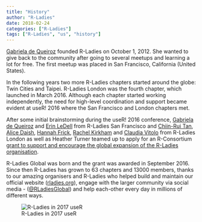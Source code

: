 ```yaml
---
title: "History"
author: "R-Ladies"
date: 2018-02-24
categories: ["R-Ladies"]
tags: ["R-Ladies", "us", "history"]
---
```


[Gabriela de Queiroz](https://rladies.org/united-states-rladies/name/gabriela-de-queiroz/) founded R-Ladies on October 1, 2012. She wanted to give back to the community after going to several meetups and learning a lot for free.  The first meetup was placed in San Francisco, California (United States). 

In the following years two more R-Ladies chapters started around the globe: Twin Cities and Taipei. R-Ladies London was the fourth chapter, which launched in March 2016. Although each chapter started working independently, the need for high-level coordination and support became evident at useR! 2016 where the San Francisco and London chapters met. 

After some initial brainstorming during the useR! 2016 conference, [Gabriela de Queiroz](https://rladies.org/united-states-rladies/name/gabriela-de-queiroz/) and [Erin LeDell](https://rladies.org/r-speakers/name/erin-ledell/) from R-Ladies San Francisco and [Chiin-Rui Tan](https://rladies.org/r-speakers/name/chiin-rui-tan/), [Alice Daish](https://rladies.org/ladies-complete-list/name/alice-daish/), [Hannah Frick](https://rladies.org/ladies-complete-list/name/hannah-frick/), [Rachel Kirkham](https://rladies.org/ladies-complete-list/name/rachel-kirkham/) and [Claudia Vitolo](https://rladies.org/r-speakers/name/claudia-vitolo/) from R-Ladies London as well as Heather Turner teamed up to apply for an R-Consortium [grant to support and encourage the global expansion of the R-Ladies organisation](https://github.com/rladies/global/blob/master/rconsortium/FINAL%20-%20201607-%20rconsortiumproposalr-ladiesalignmentandglobalexpansion-july2016.pdf). 

R-Ladies Global was born and the grant was awarded in September 2016. Since then R-Ladies has grown to 63 chapters and 13000 members, thanks to our amazing organisers and R-Ladies who helped build and maintain our official website ([rladies.org](https://rladies.org/)), engage with the larger community via social media - ([\@RLadiesGlobal](https://twitter.com/rladiesglobal?lang=en)) and help each-other every day in millions of different ways.

![R-Ladies in 2017 useR](../../image/R-Ladies.png)